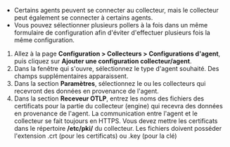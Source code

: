 - Certains agents peuvent se connecter au collecteur, mais le collecteur peut également se connecter à certains agents.
- Vous pouvez sélectionner plusieurs pollers à la fois dans un même formulaire de configuration afin d'éviter d'effectuer plusieurs fois la même configuration.

1. Allez à la page **Configuration > Collecteurs > Configurations d'agent**, puis cliquez sur **Ajouter une configuration collecteur/agent**.
2. Dans la fenêtre qui s'ouvre, sélectionnez le type d'agent souhaité. Des champs supplémentaires apparaissent.
3. Dans la section **Paramètres**, sélectionnez le ou les collecteurs qui recevront des données en provenance de l'agent.
4. Dans la section **Receveur OTLP**, entrez les noms des fichiers des certificats pour la partie du collecteur (engine) qui recevra des données en provenance de l'agent. La communication entre l'agent et le collecteur se fait toujours en HTTPS. Vous devez mettre les certificats dans le répertoire **/etc/pki/** du collecteur.
Les fichiers doivent posséder l'extension .crt (pour les certificats) ou .key (pour la clé)
